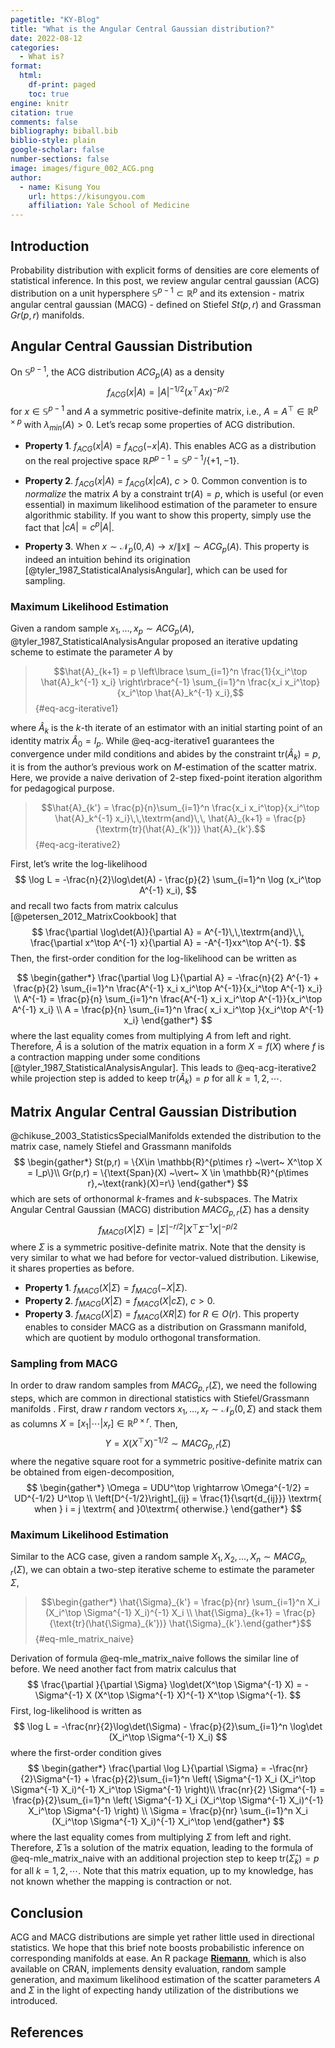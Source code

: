 ```yaml
---
pagetitle: "KY-Blog"
title: "What is the Angular Central Gaussian distribution?"
date: 2022-08-12
categories:
  - What is?
format: 
  html:
    df-print: paged
    toc: true
engine: knitr
citation: true
comments: false
bibliography: biball.bib
biblio-style: plain
google-scholar: false
number-sections: false
image: images/figure_002_ACG.png
author:
  - name: Kisung You
    url: https://kisungyou.com
    affiliation: Yale School of Medicine
---
```



## Introduction

Probability distribution with explicit forms of densities are core elements of statistical inference. In this post, we review angular central gaussian (ACG) distribution on a unit hypersphere $\mathbb{S}^{p-1} \subset \mathbb{R}^p$ and its extension - matrix angular central gaussian (MACG) - defined on Stiefel $St(p,r)$ and Grassman $Gr(p,r)$ manifolds. 


## Angular Central Gaussian Distribution

On $\mathbb{S}^{p-1}$, the ACG distribution $ACG_p (A)$ as a density
$$
f_{ACG} (x\vert A) = |A|^{-1/2} (x^\top Ax)^{-p/2}
$$
for $x \in \mathbb{S}^{p-1}$ and $A$ a symmetric positive-definite matrix, i.e., $A=A^\top \in \mathbb{R}^{p\times p}$ with $\lambda_{min}(A)>0$. Let's recap some properties of ACG distribution.

* **Property 1**. $f_{ACG}(x|A) = f_{ACG}(-x|A)$.
    This enables ACG as a distribution on the real projective space $\mathbb{R}P^{p-1} = \mathbb{S}^{p-1}/\lbrace +1, -1 \rbrace$.
    
* **Property 2**. $f_{ACG}(x|A) = f_{ACG}(x|cA),~c>0$.
    Common convention is to *normalize* the matrix $A$ by a constraint $\textrm{tr}(A) = p$, which is useful (or even essential) in maximum likelihood estimation of the parameter to ensure algorithmic stability. If you want to show this property, simply use the fact that $|cA| = c^p|A|$.
    
* **Property 3**. When $x\sim \mathcal{N}_p (0,A) \rightarrow x/\|x\| \sim ACG_p (A)$.
    This property is indeed an intuition behind its origination [@tyler_1987_StatisticalAnalysisAngular], which can be used for sampling.
    
### Maximum Likelihood Estimation

Given a random sample $x_1, \ldots, x_p \sim ACG_p (A)$, @tyler_1987_StatisticalAnalysisAngular proposed an iterative updating scheme to estimate the parameter $A$ by

> $$\hat{A}_{k+1} = p \left\lbrace \sum_{i=1}^n \frac{1}{x_i^\top \hat{A}_k^{-1} x_i} \right\rbrace^{-1} \sum_{i=1}^n \frac{x_i x_i^\top}{x_i^\top \hat{A}_k^{-1} x_i},$$ {#eq-acg-iterative1}

where $\hat{A}_k$ is the $k$-th iterate of an estimator with an initial starting point of an identity matrix $\hat{A}_0 = I_p$. While @eq-acg-iterative1 guarantees the convergence under mild conditions and abides by the constraint $\textrm{tr}(\hat{A}_k) = p$, it is from the author's previous work on $M$-estimation of the scatter matrix. Here, we provide a naive derivation of 2-step fixed-point iteration algorithm for pedagogical purpose.


> $$\hat{A}_{k'} = \frac{p}{n}\sum_{i=1}^n \frac{x_i x_i^\top}{x_i^\top \hat{A}_k^{-1} x_i}\,\,\textrm{and}\,\, \hat{A}_{k+1} = \frac{p}{\textrm{tr}(\hat{A}_{k'})} \hat{A}_{k'}.$$ {#eq-acg-iterative2}


First, let's write the log-likelihood
$$
\log L = -\frac{n}{2}\log\det(A) - \frac{p}{2} \sum_{i=1}^n \log (x_i^\top A^{-1} x_i),
$$
and recall two facts from matrix calculus [@petersen_2012_MatrixCookbook] that 
$$
\frac{\partial \log\det(A)}{\partial A} = A^{-1}\,\,\textrm{and}\,\, \frac{\partial x^\top A^{-1} x}{\partial A} = -A^{-1}xx^\top A^{-1}.
$$
Then, the first-order condition for the log-likelihood can be written as

$$
\begin{gather*}
	\frac{\partial \log L}{\partial A} = -\frac{n}{2} A^{-1} + \frac{p}{2} \sum_{i=1}^n \frac{A^{-1} x_i x_i^\top A^{-1}}{x_i^\top A^{-1} x_i} \\
	A^{-1} = \frac{p}{n} \sum_{i=1}^n \frac{A^{-1} x_i x_i^\top A^{-1}}{x_i^\top A^{-1} x_i} \\
	A = \frac{p}{n} \sum_{i=1}^n \frac{ x_i x_i^\top }{x_i^\top A^{-1} x_i}
\end{gather*}
$$
where the last equality comes from multiplying $A$ from left and right. Therefore, $\hat{A}$ is a solution of the matrix equation in a form $X = f(X)$ where $f$ is a contraction mapping under some conditions [@tyler_1987_StatisticalAnalysisAngular]. This leads to @eq-acg-iterative2 while projection step is added to keep $\text{tr}(\hat{A}_k) = p$ for all $k=1,2,\cdots$. 


## Matrix Angular Central Gaussian Distribution

@chikuse_2003_StatisticsSpecialManifolds extended the distribution to the matrix case, namely Stiefel and Grassmann manifolds
$$
\begin{gather*}
	St(p,r) = \{X\in \mathbb{R}^{p\times r} ~\vert~ X^\top X = I_p\}\\
	Gr(p,r) = \{\text{Span}(X) ~\vert~ X \in \mathbb{R}^{p\times r},~\text{rank}(X)=r\}
\end{gather*}
$$
which are sets of orthonormal $k$-frames and $k$-subspaces.  The Matrix Angular Central Gaussian (MACG) distribution $MACG_{p,r}(\Sigma)$ has a density
$$
f_{MACG}(X\vert \Sigma) = |\Sigma|^{-r/2} |X^\top \Sigma^{-1} X|^{-p/2}
$$
where $\Sigma$ is a symmetric positive-definite matrix. Note that the density is very similar to what we had before for vector-valued distribution. Likewise, it shares properties as before.

* **Property 1**. $f_{MACG}(X|\Sigma) = f_{MACG}(-X|\Sigma)$.
* **Property 2**. $f_{MACG}(X|\Sigma) = f_{MACG}(X|c\Sigma),~c>0$.
* **Property 3**. $f_{MACG}(X|\Sigma) = f_{MACG}(XR|\Sigma)$ for $R\in O(r)$.
    This property enables to consider MACG as a distribution on Grassmann manifold, which are quotient by modulo orthogonal transformation. 
    
### Sampling from MACG




In order to draw random samples from $MACG_{p,r}(\Sigma)$, we need the following steps, which are common in directional statistics with Stiefel/Grassmann manifolds \cite{mardia_directional_1999}. First, draw $r$ random vectors $x_1,\ldots,x_r \sim \mathcal{N}_p (0,\Sigma)$ and stack them as columns $X=[x_1|\cdots|x_r] \in \mathbb{R}^{p\times r}$. Then,
$$
	Y = X (X^\top X)^{-1/2} \sim MACG_{p,r}(\Sigma)
$$
where the negative square root for a symmetric positive-definite matrix can be obtained from eigen-decomposition,
$$
\begin{gather*}
\Omega = UDU^\top \rightarrow \Omega^{-1/2} = UD^{-1/2} U^\top \\
\left[D^{-1/2}\right]_{ij} = \frac{1}{\sqrt{d_{ij}}} \textrm{ when } i = j \textrm{ and }0\textrm{ otherwise.}
\end{gather*}
$$



### Maximum Likelihood Estimation


Similar to the ACG case, given a random sample $X_1,X_2,\ldots,X_n \sim MACG_{p,r}(\Sigma)$, we can obtain a two-step iterative scheme to estimate the parameter $\Sigma$,

> $$\begin{gather*}
\hat{\Sigma}_{k'} = \frac{p}{nr} \sum_{i=1}^n 
		X_i (X_i^\top \Sigma^{-1} X_i)^{-1} X_i \\
		\hat{\Sigma}_{k+1} =  \frac{p}{\text{tr}(\hat{\Sigma}_{k'})} \hat{\Sigma}_{k'}.\end{gather*}$${#eq-mle_matrix_naive}
		
		
		
Derivation of formula @eq-mle_matrix_naive follows the similar line of before. We need another fact from matrix calculus that
$$
\frac{\partial }{\partial \Sigma} \log\det(X^\top \Sigma^{-1} X) = - \Sigma^{-1} X (X^\top \Sigma^{-1} X)^{-1} X^\top \Sigma^{-1}.
$$
First, log-likelihood is written as
$$
	\log L  = -\frac{nr}{2}\log\det(\Sigma) - \frac{p}{2}\sum_{i=1}^n \log\det (X_i^\top \Sigma^{-1} X_i)
$$
where the first-order condition gives
$$
\begin{gather*}
	\frac{\partial \log L}{\partial \Sigma} = -\frac{nr}{2}\Sigma^{-1} + \frac{p}{2}\sum_{i=1}^n \left( \Sigma^{-1} X_i (X_i^\top \Sigma^{-1} X_i)^{-1} X_i^\top \Sigma^{-1} \right)\\
	\frac{nr}{2} \Sigma^{-1} = \frac{p}{2}\sum_{i=1}^n \left( \Sigma^{-1} X_i (X_i^\top \Sigma^{-1} X_i)^{-1} X_i^\top \Sigma^{-1} \right) \\
	\Sigma = \frac{p}{nr} \sum_{i=1}^n X_i (X_i^\top \Sigma^{-1} X_i)^{-1} X_i^\top
\end{gather*}
$$
where the last equality comes from multiplying $\Sigma$ from left and right. Therefore, $\hat{\Sigma}$ is a solution of the matrix equation, leading to the formula of 
@eq-mle_matrix_naive with an additional projection step to keep $\text{tr}(\hat{\Sigma}_k) = p$ for all $k=1,2,\cdots$. Note that this matrix equation, up to my knowledge, has not known whether the mapping is contraction or not. 
		
		
		
## Conclusion

ACG and MACG distributions are simple yet rather little used in directional statistics. We hope that this brief note boosts probabilistic inference on corresponding manifolds at ease. An R package **[Riemann](https://kisungyou.com/Riemann)**, which is also available on CRAN, implements density evaluation, random sample generation, and maximum likelihood estimation of the scatter parameters $A$ and $\Sigma$ in the light of expecting handy utilization of the distributions we introduced.

		
		
		
		

## References {.unnumbered .unlisted}

::: {#refs}
:::